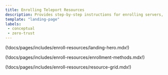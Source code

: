 ```yaml
---
title: Enrolling Teleport Resources
description: Provides step-by-step instructions for enrolling servers, databases, and other infrastructure resources with your Teleport cluster.
template: "landing-page"
labels:
 - conceptual
 - zero-trust
---
```


(!docs/pages/includes/enroll-resources/landing-hero.mdx!)

(!docs/pages/includes/enroll-resources/enrollment-methods.mdx!)

(!docs/pages/includes/enroll-resources/resource-grid.mdx!)
